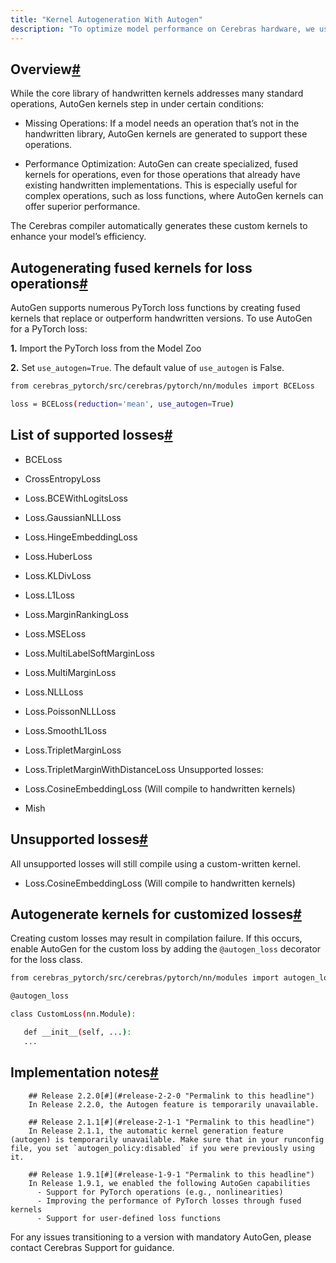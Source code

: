 ```yaml
---
title: "Kernel Autogeneration With Autogen"
description: "To optimize model performance on Cerebras hardware, we use a mix of pre-written and AutoGen (automatically generated) kernels."
---
```


## Overview[#](#overview "Permalink to this headline")

While the core library of handwritten kernels addresses many standard operations, AutoGen kernels step in under certain conditions:
- Missing Operations: If a model needs an operation that’s not in the handwritten library, AutoGen kernels are generated to support these operations.

- Performance Optimization: AutoGen can create specialized, fused kernels for operations, even for those operations that already have existing handwritten implementations. This is especially useful for complex operations, such as loss functions, where AutoGen kernels can offer superior performance.

The Cerebras compiler automatically generates these custom kernels to enhance your model’s efficiency.

## Autogenerating fused kernels for loss operations[#](#autogenerating-fused-kernels-for-loss-operations "Permalink to this headline")

AutoGen supports numerous PyTorch loss functions by creating fused kernels that replace or outperform handwritten versions. To use AutoGen for a PyTorch loss:

**1.** Import the PyTorch loss from the Model Zoo

**2.** Set `use_autogen=True`. The default value of `use_autogen` is False.

```Bash
from cerebras_pytorch/src/cerebras/pytorch/nn/modules import BCELoss

loss = BCELoss(reduction='mean', use_autogen=True)
```
## List of supported losses[#](#list-of-supported-losses "Permalink to this headline")
  - BCELoss

  - CrossEntropyLoss

  - Loss.BCEWithLogitsLoss

  - Loss.GaussianNLLLoss

  - Loss.HingeEmbeddingLoss

  - Loss.HuberLoss

  - Loss.KLDivLoss

  - Loss.L1Loss

  - Loss.MarginRankingLoss

  - Loss.MSELoss

  - Loss.MultiLabelSoftMarginLoss

  - Loss.MultiMarginLoss

  - Loss.NLLLoss

  - Loss.PoissonNLLLoss

  - Loss.SmoothL1Loss

  - Loss.TripletMarginLoss

  - Loss.TripletMarginWithDistanceLoss Unsupported losses:

  - Loss.CosineEmbeddingLoss (Will compile to handwritten kernels)

  - Mish

## Unsupported losses[#](#unsupported-losses "Permalink to this headline")
All unsupported losses will still compile using a custom-written kernel.

  - Loss.CosineEmbeddingLoss (Will compile to handwritten kernels)

## Autogenerate kernels for customized losses[#](#autogenerate-kernels-for-customized-losses "Permalink to this headline")

Creating custom losses may result in compilation failure. If this occurs, enable AutoGen for the custom loss by adding the `@autogen_loss` decorator for the loss class.

```Bash
from cerebras_pytorch/src/cerebras/pytorch/nn/modules import autogen_loss

@autogen_loss

class CustomLoss(nn.Module):

   def __init__(self, ...):
   ...
```
## Implementation notes[#](#implementation-notes "Permalink to this headline")
        ## Release 2.2.0[#](#release-2-2-0 "Permalink to this headline")
        In Release 2.2.0, the Autogen feature is temporarily unavailable.

        ## Release 2.1.1[#](#release-2-1-1 "Permalink to this headline")
        In Release 2.1.1, the automatic kernel generation feature (autogen) is temporarily unavailable. Make sure that in your runconfig file, you set `autogen_policy:disabled` if you were previously using it.

        ## Release 1.9.1[#](#release-1-9-1 "Permalink to this headline")
        In Release 1.9.1, we enabled the following AutoGen capabilities
          - Support for PyTorch operations (e.g., nonlinearities)
          - Improving the performance of PyTorch losses through fused kernels
          - Support for user-defined loss functions

For any issues transitioning to a version with mandatory AutoGen, please contact Cerebras Support for guidance.

